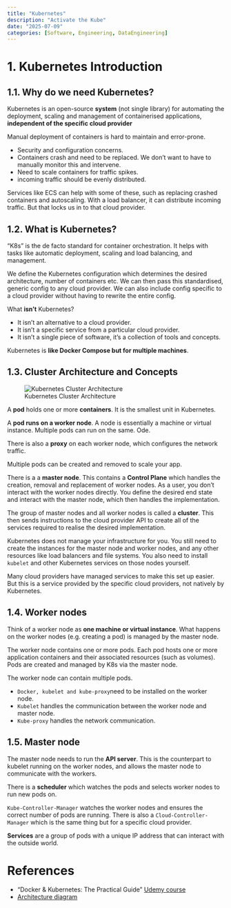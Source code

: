 ```yaml
---
title: "Kubernetes"
description: "Activate the Kube"
date: "2025-07-09"
categories: [Software, Engineering, DataEngineering]
---
```



# 1. Kubernetes Introduction


## 1.1. Why do we need Kubernetes?

Kubernetes is an open-source **system** (not single library) for automating the deployment, scaling and management of containerised applications, **independent of the specific cloud provider**


Manual deployment of containers is hard to maintain and error-prone. 

- Security and configuration concerns. 
- Containers crash and need to be replaced. We don’t want to have to manually monitor this and intervene. 
- Need to scale containers for traffic spikes. 
- incoming traffic should be evenly distributed. 

Services like ECS can help with some of these, such as replacing crashed containers and autoscaling. With a load balancer, it can distribute incoming traffic. 
But that locks us in to that cloud provider. 


## 1.2. What is Kubernetes?

"K8s" is the de facto standard for container orchestration. It helps with tasks like automatic deployment, scaling and load balancing, and management. 

We define the Kubernetes configuration which determines the desired architecture, number of containers etc. We can then pass this standardised, generic config to any cloud provider. 
We can also include config specific to a cloud provider without having to rewrite the entire config. 


What **isn’t** Kubernetes?

- It isn’t an alternative to a cloud provider. 
- It isn’t a specific service from a particular cloud provider. 
- It isn’t a single piece of software, it’s a collection of tools and concepts. 

Kubernetes is **like Docker Compose but for multiple machines**. 


## 1.3. Cluster Architecture and Concepts

![Kubernetes Cluster Architecture](KubernetesClusterArchitecture.svg)

A **pod** holds one or more **containers**. It is the smallest unit in Kubernetes. 

A **pod runs on a worker node**. A node is essentially a machine or virtual instance. 
Multiple pods can run on the same. Ode. 

There is also a **proxy** on each worker node, which configures the network traffic. 

Multiple pods can be created and removed to scale your app. 

There is a a **master node**. This contains a **Control Plane** which handles the creation, removal and replacement of worker nodes. 
As a user, you don’t interact with the worker nodes directly. You define the desired end state and interact with the master node, which then handles the implementation. 

The group of master nodes and all worker nodes is called a **cluster**. This then sends instructions to the cloud provider API to create all of the services required to realise the desired implementation. 


Kubernetes does not manage your infrastructure for you. You still need to create the instances for the master node and worker nodes, and any other resources like load balancers and file systems. You also need to install `kubelet` and other Kubernetes services on those nodes yourself. 

Many cloud providers have managed services to make this set up easier. But this is a service provided by the specific cloud providers, not natively by Kubernetes. 


## 1.4. Worker nodes

Think of a worker node as **one machine or virtual instance**. What happens on the worker nodes (e.g. creating a pod) is managed by the master node. 

The worker node contains one or more pods. 
Each pod hosts one or more application containers and their associated resources (such as volumes). Pods are created and managed by K8s via the master node. 

The worker node can contain multiple pods. 

- `Docker, kubelet and kube-proxy `need to be installed on the worker node. 
- `Kubelet` handles the communication between the worker node and master node. 
- `Kube-proxy` handles the network communication. 


## 1.5. Master node

The master node needs to run the **API server**. This is the counterpart to kubelet running on the worker nodes, and allows the master node to communicate with the workers. 

There is a **scheduler** which watches the pods and selects worker nodes to run new pods on. 

`Kube-Controller-Manager` watches the worker nodes and ensures the correct number of pods are running. 
There is also a `Cloud-Controller-Manager` which is the same thing but for a specific cloud provider. 


**Services** are a group of pods with a unique IP address that can interact with the outside world.






# References

- "Docker & Kubernetes: The Practical Guide" [Udemy course](https://www.udemy.com/course/docker-kubernetes-the-practical-guide/)
- [Architecture diagram](https://kubernetes.io/docs/concepts/architecture/)
